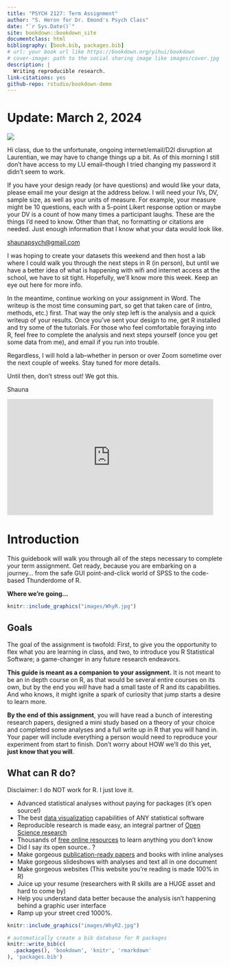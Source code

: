 ```yaml
---
title: "PSYCH 2127: Term Assignment"
author: "S. Heron for Dr. Emond's Psych Class"
date: "`r Sys.Date()`"
site: bookdown::bookdown_site
documentclass: html
bibliography: [book.bib, packages.bib]
# url: your book url like https://bookdown.org/yihui/bookdown
# cover-image: path to the social sharing image like images/cover.jpg
description: |
  Writing reproducible research.
link-citations: yes
github-repo: rstudio/bookdown-demo
---
```


# Update: March 2, 2024

![](images/internetdown.gif)

Hi class, due to the unfortunate, ongoing internet/email/D2l disruption at Laurentian, we may have to change things up a bit. As of this morning I still don't have access to my LU email--though I tried changing my password it didn't seem to work.

If you have your design ready (or have questions) and would like your data, please email me your design at the address below. I will need your IVs, DV, sample size, as well as your units of measure. For example, your measure might be 10 questions, each with a 5-point Likert response option or maybe your DV is a count of how many times a participant laughs. These are the things I'd need to know. Other than that, no formatting or citations are needed. Just enough information that I know what your data would look like.

[shaunapsych\@gmail.com](mailto:shaunapsych@gmail.com){.email}

I was hoping to create your datasets this weekend and then host a lab where I could walk you through the next steps in R (in person), but until we have a better idea of what is happening with wifi and internet access at the school, we have to sit tight. Hopefully, we'll know more this week. Keep an eye out here for more info.

In the meantime, continue working on your assignment in Word. The writeup is the most time consuming part, so get that taken care of (intro, methods, etc.) first. That way the only step left is the analysis and a quick writeup of your results. Once you've sent your design to me, get R installed and try some of the tutorials. For those who feel comfortable foraying into R, feel free to complete the analysis and next steps yourself (once you get some data from me), and email if you run into trouble.

Regardless, I will hold a lab–whether in person or over Zoom sometime over the next couple of weeks. Stay tuned for more details.

Until then, don't stress out! We got this.

Shauna

::: {style="width:480px"}
<iframe allow="fullscreen" frameBorder="0" height="270" src="https://giphy.com/embed/L7Lm7JSWSRkW5Vvjjg/video" width="480">

</iframe>
:::

# Introduction

This guidebook will walk you through all of the steps necessary to complete your term assignment. Get ready, because you are embarking on a journey... from the safe GUI point-and-click world of SPSS to the code-based Thunderdome of R.

**Where we're going...**

```r
knitr::include_graphics("images/WhyR.jpg")
```

## Goals

The goal of the assignment is twofold: First, to give you the opportunity to flex what you are learning in class, and two, to introduce you R Statistical Software; a game-changer in any future research endeavors.

**This guide is meant as a companion to your assignment.** It is not meant to be an in depth course on R, as that would be several entire courses on its own, but by the end you *will* have had a small taste of R and its capabilities. And who knows, it might ignite a spark of curiosity that jump starts a desire to learn more.

**By the end of this assignment**, you will have read a bunch of interesting research papers, designed a mini study based on a theory of your choice and completed some analyses and a full write up in R that you will hand in. Your paper will include everything a person would need to reproduce your experiment from start to finish. Don’t worry about HOW we’ll do this yet, **just know that you will**.

## What can R do?

Disclaimer: I do NOT work for R. I just love it.

-   Advanced statistical analyses without paying for packages (it's open source!)
-   The best [data visualization](https://r-graph-gallery.com/) capabilities of ANY statistical software
-   Reproducible research is made easy, an integral partner of [Open Science research](https://www.apa.org/monitor/2021/11/career-open-science)
-   Thousands of [free online resources](https://bookdown.org/mikemahoney218/IDEAR/introduction-to-r.html) to learn anything you don't know
-   Did I say its open source.. ?
-   Make gorgeous [publication-ready papers](https://rmarkdown.rstudio.com/gallery.html) and books with inline analyses
-   Make gorgeous slideshows with analyses and text all in one document
-   Make gorgeous websites (This website you're reading is made 100% in R)
-   Juice up your resume (researchers with R skills are a HUGE asset and hard to come by)
-   Help you understand data better because the analysis isn't happening behind a graphic user interface
-   Ramp up your street cred 1000%.

```r
knitr::include_graphics("images/WhyR2.jpg")
```

```r
# automatically create a bib database for R packages
knitr::write_bib(c(
  .packages(), 'bookdown', 'knitr', 'rmarkdown'
), 'packages.bib')
```
